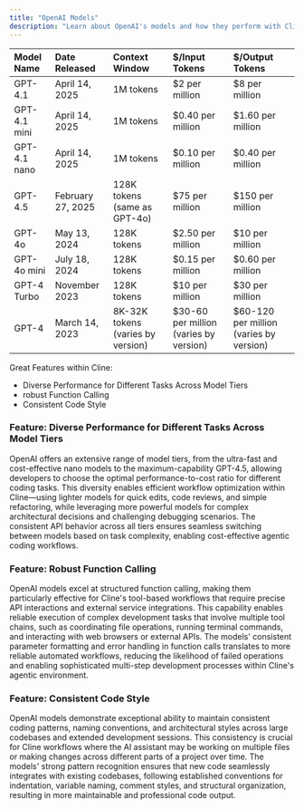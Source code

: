 ```yaml
---
title: "OpenAI Models"
description: "Learn about OpenAI's models and how they perform with Cline."
---
```


| Model Name   | Date Released     | Context Window                    | $/Input Tokens                          | $/Output Tokens                          |
| :----------- | :---------------- | :-------------------------------- | :-------------------------------------- | :--------------------------------------- |
| GPT-4.1      | April 14, 2025    | 1M tokens                         | \$2 per million                         | \$8 per million                          |
| GPT-4.1 mini | April 14, 2025    | 1M tokens                         | \$0.40 per million                      | \$1.60 per million                       |
| GPT-4.1 nano | April 14, 2025    | 1M tokens                         | \$0.10 per million                      | \$0.40 per million                       |
| GPT-4.5      | February 27, 2025 | 128K tokens (same as GPT-4o)      | \$75 per million                        | \$150 per million                        |
| GPT-4o       | May 13, 2024      | 128K tokens                       | \$2.50 per million                      | \$10 per million                         |
| GPT-4o mini  | July 18, 2024     | 128K tokens                       | \$0.15 per million                      | \$0.60 per million                       |
| GPT-4 Turbo  | November 2023     | 128K tokens                       | \$10 per million                        | \$30 per million                         |
| GPT-4        | March 14, 2023    | 8K-32K tokens (varies by version) | \$30-60 per million (varies by version) | \$60-120 per million (varies by version) |

Great Features within Cline:

-   Diverse Performance for Different Tasks Across Model Tiers
-   robust Function Calling
-   Consistent Code Style

### Feature: Diverse Performance for Different Tasks Across Model Tiers

OpenAI offers an extensive range of model tiers, from the ultra-fast and cost-effective nano models to the maximum-capability GPT-4.5, allowing developers to choose the optimal performance-to-cost ratio for different coding tasks. This diversity enables efficient workflow optimization within Cline—using lighter models for quick edits, code reviews, and simple refactoring, while leveraging more powerful models for complex architectural decisions and challenging debugging scenarios. The consistent API behavior across all tiers ensures seamless switching between models based on task complexity, enabling cost-effective agentic coding workflows.

### Feature: Robust Function Calling

OpenAI models excel at structured function calling, making them particularly effective for Cline's tool-based workflows that require precise API interactions and external service integrations. This capability enables reliable execution of complex development tasks that involve multiple tool chains, such as coordinating file operations, running terminal commands, and interacting with web browsers or external APIs. The models' consistent parameter formatting and error handling in function calls translates to more reliable automated workflows, reducing the likelihood of failed operations and enabling sophisticated multi-step development processes within Cline's agentic environment.

### Feature: Consistent Code Style

OpenAI models demonstrate exceptional ability to maintain consistent coding patterns, naming conventions, and architectural styles across large codebases and extended development sessions. This consistency is crucial for Cline workflows where the AI assistant may be working on multiple files or making changes across different parts of a project over time. The models' strong pattern recognition ensures that new code seamlessly integrates with existing codebases, following established conventions for indentation, variable naming, comment styles, and structural organization, resulting in more maintainable and professional code output.
